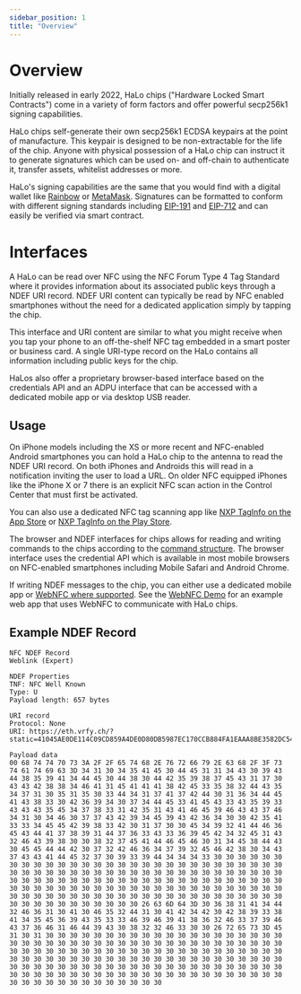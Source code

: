 ```yaml
---
sidebar_position: 1
title: "Overview"
---
```


# Overview

Initially released in early 2022, HaLo chips ("Hardware Locked Smart Contracts") come in a variety of form factors and offer powerful secp256k1 signing capabilities.

HaLo chips self-generate their own secp256k1 ECDSA keypairs at the point of manufacture. This keypair is designed to be non-extractable for the life of the chip. Anyone with physical possession of a HaLo chip can instruct it to generate signatures which can be used on- and off-chain to authenticate it, transfer assets, whitelist addresses or more.

HaLo's signing capabilities are the same that you would find with a digital wallet like [Rainbow](https://rainbow.me/) or [MetaMask](https://metamask.io/). Signatures can be formatted to conform with different signing standards including [EIP-191](https://eips.ethereum.org/EIPS/eip-191) and [EIP-712](https://eips.ethereum.org/EIPS/eip-712) and can easily be verified via smart contract.

# Interfaces

A HaLo can be read over NFC using the NFC Forum Type 4 Tag Standard where it provides information about its associated public keys through a NDEF URI record. NDEF URI content can typically be read by NFC enabled smartphones without the need for a dedicated application simply by tapping the chip. 

This interface and URI content are similar to what you might receive when you tap your phone to an off-the-shelf NFC tag embedded in a smart poster or business card. A single URI-type record on the HaLo contains all information including public keys for the chip. 

HaLos also offer a proprietary browser-based interface based on the credentials API and an ADPU interface that can be accessed with a dedicated mobile app or via desktop USB reader.

## Usage

On iPhone models including the XS or more recent and NFC-enabled Android smartphones you can hold a HaLo chip to the antenna to read the NDEF URI record. On both iPhones and Androids this will read in a notification inviting the user to load a URL. On older NFC equipped iPhones like the iPhone X or 7 there is an explicit NFC scan action in the Control Center that must first be activated.

You can also use a dedicated NFC tag scanning app like [NXP TagInfo on the App Store](https://apps.apple.com/us/app/nfc-taginfo-by-nxp/id1246143596) or [NXP TagInfo on the Play Store](https://play.google.com/store/apps/details?id=com.nxp.taginfolite&gl=US).

The browser and NDEF interfaces for chips allows for reading and writing commands to the chips according to the [command structure](../NDEF/command.mdx). The browser interface uses the credential API which is available in most mobile browsers on NFC-enabled smartphones including Mobile Safari and Android Chrome.

If writing NDEF messages to the chip, you can either use a dedicated mobile app or [WebNFC where supported](https://developer.mozilla.org/en-US/docs/Web/API/Web_NFC_API). See the [WebNFC Demo](../NDEF/demo) for an example web app that uses WebNFC to communicate with HaLo chips.

## Example NDEF Record

```
NFC NDEF Record
Weblink (Expert)

NDEF Properties
TNF: NFC Well Known
Type: U
Payload length: 657 bytes

URI record
Protocol: None
URI: https://eth.vrfy.ch/?static=41045AE0DE114C09CD859A4DE0D80DB5987EC170CCB884FA1EAAA8BE3582DC5471051503D417A7BD0164DEAC830B694074DE3AEC3C593CCC5E47831B51CAFE9FCC7F4104F077CB94E9CB6400B5A334EEB983B01700E492ADF6ECDA7891D763C369EB42E1C2FC9800827EADFEF014E8DC0EEDDB072BF64792EFB804C7CCADE270939D4443000000000000000000000000000000000000000000000000000000000000000000000000000000000000000000000000000000000000000000000000000000000000&cmd=0681A4D2F610A0F52D10AB4B0B8938A45E69C533F9F9A862F379FC76F1FD9C0822F300&res=E1010000000000000000000000000000000000000000000000000000000000000000000000000000000000000000000000000000000000000000000000000000000000000000000000000000

Payload data
00 68 74 74 70 73 3A 2F 2F 65 74 68 2E 76 72 66 79 2E 63 68 2F 3F 73 74 61 74 69 63 3D 34 31 30 34 35 41 45 30 44 45 31 31 34 43 30 39 43 44 38 35 39 41 34 44 45 30 44 38 30 44 42 35 39 38 37 45 43 31 37 30 43 43 42 38 38 34 46 41 31 45 41 41 41 38 42 45 33 35 38 32 44 43 35 34 37 31 30 35 31 35 30 33 44 34 31 37 41 37 42 44 30 31 36 34 44 45 41 43 38 33 30 42 36 39 34 30 37 34 44 45 33 41 45 43 33 43 35 39 33 43 43 43 35 45 34 37 38 33 31 42 35 31 43 41 46 45 39 46 43 43 37 46 34 31 30 34 46 30 37 37 43 42 39 34 45 39 43 42 36 34 30 30 42 35 41 33 33 34 45 45 42 39 38 33 42 30 31 37 30 30 45 34 39 32 41 44 46 36 45 43 44 41 37 38 39 31 44 37 36 33 43 33 36 39 45 42 34 32 45 31 43 32 46 43 39 38 30 30 38 32 37 45 41 44 46 45 46 30 31 34 45 38 44 43 30 45 45 44 44 42 30 37 32 42 46 36 34 37 39 32 45 46 42 38 30 34 43 37 43 43 41 44 45 32 37 30 39 33 39 44 34 34 34 33 30 30 30 30 30 30 30 30 30 30 30 30 30 30 30 30 30 30 30 30 30 30 30 30 30 30 30 30 30 30 30 30 30 30 30 30 30 30 30 30 30 30 30 30 30 30 30 30 30 30 30 30 30 30 30 30 30 30 30 30 30 30 30 30 30 30 30 30 30 30 30 30 30 30 30 30 30 30 30 30 30 30 30 30 30 30 30 30 30 30 30 30 30 30 30 30 30 30 30 30 30 30 30 30 30 30 30 30 30 30 30 30 30 30 30 30 30 30 30 30 30 30 30 30 30 30 30 30 30 30 30 30 26 63 6D 64 3D 30 36 38 31 41 34 44 32 46 36 31 30 41 30 46 35 32 44 31 30 41 42 34 42 30 42 38 39 33 38 41 34 35 45 36 39 43 35 33 33 46 39 46 39 41 38 36 32 46 33 37 39 46 43 37 36 46 31 46 44 39 43 30 38 32 32 46 33 30 30 26 72 65 73 3D 45 31 30 31 30 30 30 30 30 30 30 30 30 30 30 30 30 30 30 30 30 30 30 30 30 30 30 30 30 30 30 30 30 30 30 30 30 30 30 30 30 30 30 30 30 30 30 30 30 30 30 30 30 30 30 30 30 30 30 30 30 30 30 30 30 30 30 30 30 30 30 30 30 30 30 30 30 30 30 30 30 30 30 30 30 30 30 30 30 30 30 30 30 30 30 30 30 30 30 30 30 30 30 30 30 30 30 30 30 30 30 30 30 30 30 30 30 30 30 30 30 30 30 30 30 30 30 30 30 30 30 30 30 30 30 30 30 30 30 30 30 30 30 30 30 30 30 30 30 30 30 30
```